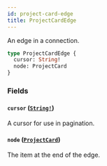 ```yaml
---
id: project-card-edge
title: ProjectCardEdge
---
```


An edge in a connection.

```graphql
type ProjectCardEdge {
  cursor: String!
  node: ProjectCard
}
```

### Fields

#### `cursor` ([`String!`](/docs/api/scalars/string))

A cursor for use in pagination.

#### `node` ([`ProjectCard`](/docs/api/objects/project-card))

The item at the end of the edge.

